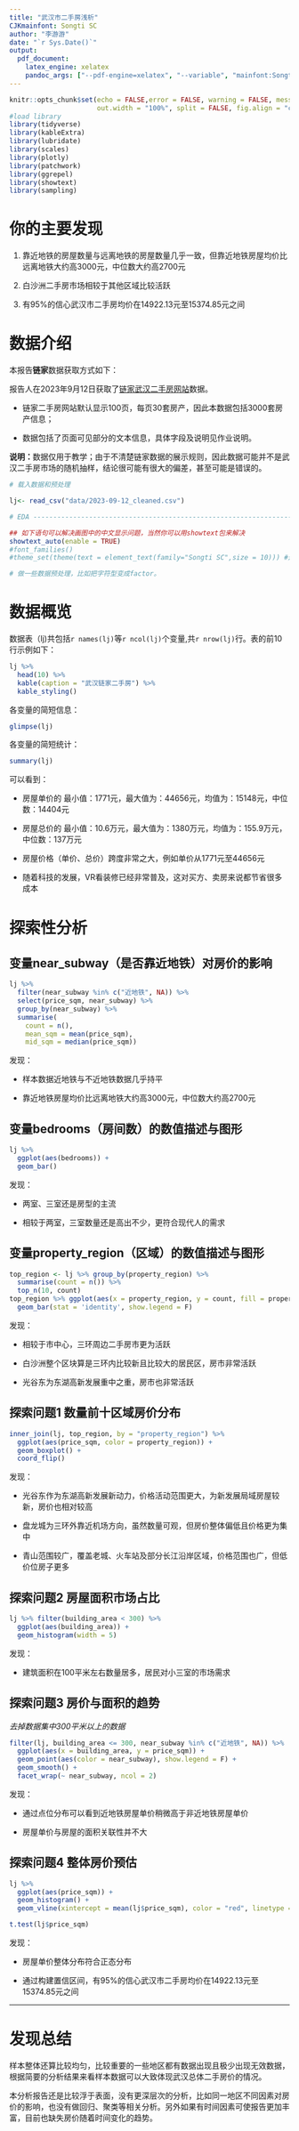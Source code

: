 ```yaml
---
title: "武汉市二手房浅析"
CJKmainfont: Songti SC
author: "李游游"
date: "`r Sys.Date()`"
output:
  pdf_document:
    latex_engine: xelatex
    pandoc_args: ["--pdf-engine=xelatex", "--variable", "mainfont:Songti SC"]
---
```


```r
knitr::opts_chunk$set(echo = FALSE,error = FALSE, warning = FALSE, message = FALSE,
                      out.width = "100%", split = FALSE, fig.align = "center")
#load library
library(tidyverse)
library(kableExtra)
library(lubridate)
library(scales)
library(plotly)
library(patchwork)
library(ggrepel)
library(showtext)
library(sampling)
```

# 你的主要发现

1.  靠近地铁的房屋数量与远离地铁的房屋数量几乎一致，但靠近地铁房屋均价比远离地铁大约高3000元，中位数大约高2700元

2.  白沙洲二手房市场相较于其他区域比较活跃

3.  有95%的信心武汉市二手房均价在14922.13元至15374.85元之间

# 数据介绍

本报告**链家**数据获取方式如下：

报告人在2023年9月12日获取了[链家武汉二手房网站](https://wh.lianjia.com/ershoufang/)数据。

-   链家二手房网站默认显示100页，每页30套房产，因此本数据包括3000套房产信息；

-   数据包括了页面可见部分的文本信息，具体字段及说明见作业说明。

**说明：**数据仅用于教学；由于不清楚链家数据的展示规则，因此数据可能并不是武汉二手房市场的随机抽样，结论很可能有很大的偏差，甚至可能是错误的。

```r
# 载入数据和预处理

lj<- read_csv("data/2023-09-12_cleaned.csv")

# EDA ---------------------------------------------------------------------

## 如下语句可以解决画图中的中文显示问题，当然你可以用showtext包来解决
showtext_auto(enable = TRUE)
#font_families()
#theme_set(theme(text = element_text(family="Songti SC",size = 10))) #这里family设置成你系统中的中文字体名。

# 做一些数据预处理，比如把字符型变成factor。

```

# 数据概览

数据表（lj)共包括`r names(lj)`等`r ncol(lj)`个变量,共`r nrow(lj)`行。表的前10行示例如下：

```r
lj %>% 
  head(10) %>%
  kable(caption = "武汉链家二手房") %>% 
  kable_styling()
```

各变量的简短信息：

```r
glimpse(lj)
```

各变量的简短统计：

```r
summary(lj)
```

可以看到：

-   房屋单价的 最小值：1771元，最大值为：44656元，均值为：15148元，中位数：14404元

-   房屋总价的 最小值：10.6万元，最大值为：1380万元，均值为：155.9万元，中位数：137万元

-   房屋价格（单价、总价）跨度非常之大，例如单价从1771元至44656元

-   随着科技的发展，VR看装修已经非常普及，这对买方、卖房来说都节省很多成本


# 探索性分析

## 变量near_subway（是否靠近地铁）对房价的影响
```r
lj %>% 
  filter(near_subway %in% c("近地铁", NA)) %>% 
  select(price_sqm, near_subway) %>% 
  group_by(near_subway) %>% 
  summarise(
    count = n(),
    mean_sqm = mean(price_sqm),
    mid_sqm = median(price_sqm))
```


发现：

-   样本数据近地铁与不近地铁数据几乎持平

-   靠近地铁房屋均价比远离地铁大约高3000元，中位数大约高2700元

## 变量bedrooms（房间数）的数值描述与图形
```r
lj %>% 
  ggplot(aes(bedrooms)) +
  geom_bar()
```


发现：

-   两室、三室还是房型的主流

-   相较于两室，三室数量还是高出不少，更符合现代人的需求

## 变量property_region（区域）的数值描述与图形
```r
top_region <- lj %>% group_by(property_region) %>% 
  summarise(count = n()) %>%
  top_n(10, count)
top_region %>% ggplot(aes(x = property_region, y = count, fill = property_region)) +
  geom_bar(stat = 'identity', show.legend = F) 
```

发现：

-   相较于市中心，三环周边二手房市更为活跃

-   白沙洲整个区块算是三环内比较新且比较大的居民区，房市非常活跃

-   光谷东为东湖高新发展重中之重，房市也非常活跃

## 探索问题1 数量前十区域房价分布
```r
inner_join(lj, top_region, by = "property_region") %>% 
  ggplot(aes(price_sqm, color = property_region)) + 
  geom_boxplot() + 
  coord_flip()
```


发现：

-   光谷东作为东湖高新发展新动力，价格活动范围更大，为新发展局域房屋较新，房价也相对较高

-   盘龙城为三环外靠近机场方向，虽然数量可观，但房价整体偏低且价格更为集中

-   青山范围较广，覆盖老城、火车站及部分长江沿岸区域，价格范围也广，但低价位房子更多

## 探索问题2 房屋面积市场占比
```r
lj %>% filter(building_area < 300) %>% 
  ggplot(aes(building_area)) +
  geom_histogram(width = 5)
```

发现：

-   建筑面积在100平米左右数量居多，居民对小三室的市场需求


## 探索问题3 房价与面积的趋势

*去掉数据集中300平米以上的数据*

```r
filter(lj, building_area <= 300, near_subway %in% c("近地铁", NA)) %>% 
  ggplot(aes(x = building_area, y = price_sqm)) +
  geom_point(aes(color = near_subway), show.legend = F) +
  geom_smooth() +
  facet_wrap(~ near_subway, ncol = 2)
```

发现：

-   通过点位分布可以看到近地铁房屋单价稍微高于非近地铁房屋单价

-   房屋单价与房屋的面积关联性并不大


## 探索问题4 整体房价预估
```r
lj %>% 
  ggplot(aes(price_sqm)) +
  geom_histogram() +
  geom_vline(xintercept = mean(lj$price_sqm), color = "red", linetype = "dashed", size = 1)

t.test(lj$price_sqm)
```

发现：

-   房屋单价整体分布符合正态分布

-   通过构建置信区间，有95%的信心武汉市二手房均价在14922.13元至15374.85元之间

------------------------------------------------------------------------

# 发现总结

<p>样本整体还算比较均匀，比较重要的一些地区都有数据出现且极少出现无效数据，根据简要的分析结果来看样本数据可以大致体现武汉总体二手房价的情况。</p>
<p>本分析报告还是比较浮于表面，没有更深层次的分析，比如同一地区不同因素对房价的影响，也没有做回归、聚类等相关分析。另外如果有时间因素可使报告更加丰富，目前也缺失房价随着时间变化的趋势。</p>
